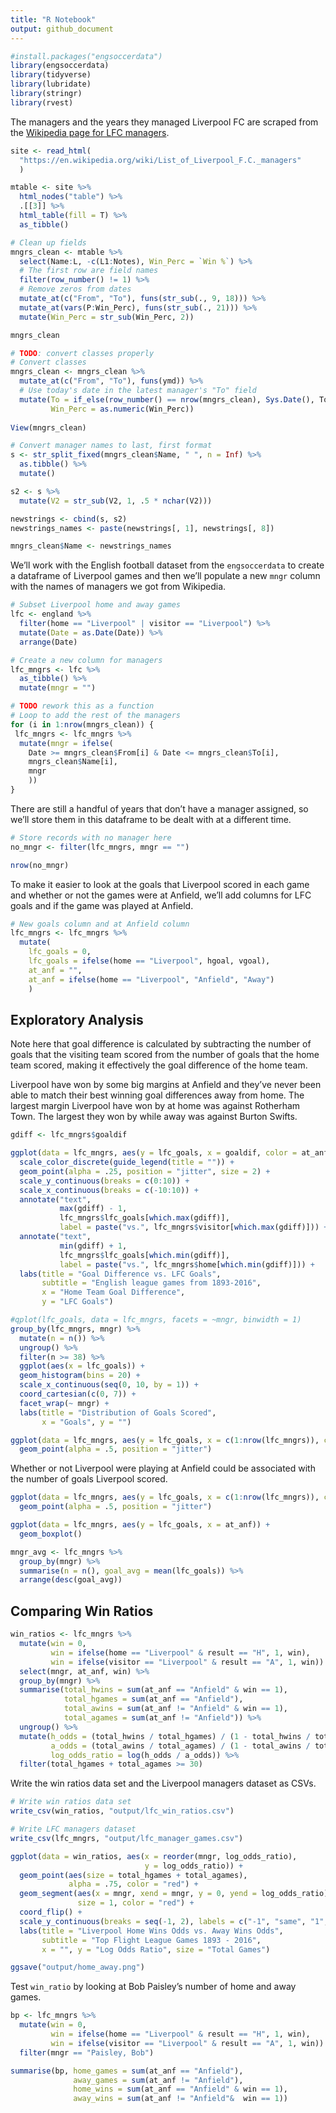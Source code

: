 ```yaml
---
title: "R Notebook"
output: github_document
---
```


```r
#install.packages("engsoccerdata")
library(engsoccerdata)
library(tidyverse)
library(lubridate)
library(stringr)
library(rvest)
```

The managers and the years they managed Liverpool FC are scraped from the [Wikipedia page for LFC managers](https://en.wikipedia.org/wiki/List_of_Liverpool_F.C._managers).

```r
site <- read_html(
  "https://en.wikipedia.org/wiki/List_of_Liverpool_F.C._managers"
  )

mtable <- site %>%
  html_nodes("table") %>%
  .[[3]] %>%
  html_table(fill = T) %>%
  as_tibble()
```

```r
# Clean up fields
mngrs_clean <- mtable %>%
  select(Name:L, -c(L1:Notes), Win_Perc = `Win %`) %>%
  # The first row are field names
  filter(row_number() != 1) %>% 
  # Remove zeros from dates
  mutate_at(c("From", "To"), funs(str_sub(., 9, 18))) %>% 
  mutate_at(vars(P:Win_Perc), funs(str_sub(., 21))) %>% 
  mutate(Win_Perc = str_sub(Win_Perc, 2))

mngrs_clean

# TODO: convert classes properly 
# Convert classes
mngrs_clean <- mngrs_clean %>%
  mutate_at(c("From", "To"), funs(ymd)) %>% 
  # Use today's date in the latest manager's "To" field 
  mutate(To = if_else(row_number() == nrow(mngrs_clean), Sys.Date(), To), 
         Win_Perc = as.numeric(Win_Perc))
  
View(mngrs_clean)
```

```r
# Convert manager names to last, first format
s <- str_split_fixed(mngrs_clean$Name, " ", n = Inf) %>% 
  as.tibble() %>% 
  mutate()

s2 <- s %>% 
  mutate(V2 = str_sub(V2, 1, .5 * nchar(V2)))

newstrings <- cbind(s, s2)
newstrings_names <- paste(newstrings[, 1], newstrings[, 8])

mngrs_clean$Name <- newstrings_names
```

We'll work with the English football dataset from the `engsoccerdata` to create a dataframe of Liverpool games and then we'll populate a new `mngr` column with the names of managers we got from Wikipedia. 

```r
# Subset Liverpool home and away games
lfc <- england %>%
  filter(home == "Liverpool" | visitor == "Liverpool") %>% 
  mutate(Date = as.Date(Date)) %>%
  arrange(Date)

# Create a new column for managers
lfc_mngrs <- lfc %>%
  as_tibble() %>%
  mutate(mngr = "")

# TODO rework this as a function
# Loop to add the rest of the managers
for (i in 1:nrow(mngrs_clean)) {
 lfc_mngrs <- lfc_mngrs %>% 
  mutate(mngr = ifelse(
    Date >= mngrs_clean$From[i] & Date <= mngrs_clean$To[i], 
    mngrs_clean$Name[i], 
    mngr
    ))
}
```

There are still a handful of years that don't have a manager assigned, so we'll store them in this dataframe to be dealt with at a different time. 

```r
# Store records with no manager here
no_mngr <- filter(lfc_mngrs, mngr == "")

nrow(no_mngr)
```

To make it easier to look at the goals that Liverpool scored in each game and whether or not the games were at Anfield, we'll add columns for LFC goals and if the game was played at Anfield. 

```r
# New goals column and at Anfield column
lfc_mngrs <- lfc_mngrs %>% 
  mutate(
    lfc_goals = 0, 
    lfc_goals = ifelse(home == "Liverpool", hgoal, vgoal), 
    at_anf = "", 
    at_anf = ifelse(home == "Liverpool", "Anfield", "Away")
    )
```

## Exploratory Analysis 

Note here that goal difference is calculated by subtracting the number of goals that the visiting team scored from the number of goals that the home team scored, making it effectively the goal difference of the home team. 

Liverpool have won by some big margins at Anfield and they've never been able to match their best winning goal differences away from home. The largest margin Liverpool have won by at home was against Rotherham Town. The largest they won by while away was against Burton Swifts. 

```r
gdiff <- lfc_mngrs$goaldif

ggplot(data = lfc_mngrs, aes(y = lfc_goals, x = goaldif, color = at_anf)) + 
  scale_color_discrete(guide_legend(title = "")) +
  geom_point(alpha = .25, position = "jitter", size = 2) + 
  scale_y_continuous(breaks = c(0:10)) +
  scale_x_continuous(breaks = c(-10:10)) +
  annotate("text", 
           max(gdiff) - 1, 
           lfc_mngrs$lfc_goals[which.max(gdiff)], 
           label = paste("vs.", lfc_mngrs$visitor[which.max(gdiff)])) +
  annotate("text", 
           min(gdiff) + 1, 
           lfc_mngrs$lfc_goals[which.min(gdiff)], 
           label = paste("vs.", lfc_mngrs$home[which.min(gdiff)])) +
  labs(title = "Goal Difference vs. LFC Goals", 
       subtitle = "English league games from 1893-2016", 
       x = "Home Team Goal Difference", 
       y = "LFC Goals")
```

```r
#qplot(lfc_goals, data = lfc_mngrs, facets = ~mngr, binwidth = 1)
group_by(lfc_mngrs, mngr) %>% 
  mutate(n = n()) %>% 
  ungroup() %>% 
  filter(n >= 38) %>% 
  ggplot(aes(x = lfc_goals)) + 
  geom_histogram(bins = 20) + 
  scale_x_continuous(seq(0, 10, by = 1)) +
  coord_cartesian(c(0, 7)) +
  facet_wrap(~ mngr) + 
  labs(title = "Distribution of Goals Scored", 
       x = "Goals", y = "")
```

```r
ggplot(data = lfc_mngrs, aes(y = lfc_goals, x = c(1:nrow(lfc_mngrs)), color = mngr)) + 
  geom_point(alpha = .5, position = "jitter")
```

Whether or not Liverpool were playing at Anfield could be associated with the number of goals Liverpool scored.

```r
ggplot(data = lfc_mngrs, aes(y = lfc_goals, x = c(1:nrow(lfc_mngrs)), color = at_anf)) + 
  geom_point(alpha = .5, position = "jitter")
```

```r
ggplot(data = lfc_mngrs, aes(y = lfc_goals, x = at_anf)) + 
  geom_boxplot()
```

```r
mngr_avg <- lfc_mngrs %>% 
  group_by(mngr) %>% 
  summarise(n = n(), goal_avg = mean(lfc_goals)) %>% 
  arrange(desc(goal_avg))
```

## Comparing Win Ratios

```r
win_ratios <- lfc_mngrs %>% 
  mutate(win = 0,
         win = ifelse(home == "Liverpool" & result == "H", 1, win), 
         win = ifelse(visitor == "Liverpool" & result == "A", 1, win)) %>% 
  select(mngr, at_anf, win) %>% 
  group_by(mngr) %>% 
  summarise(total_hwins = sum(at_anf == "Anfield" & win == 1), 
            total_hgames = sum(at_anf == "Anfield"), 
            total_awins = sum(at_anf != "Anfield" & win == 1), 
            total_agames = sum(at_anf != "Anfield")) %>% 
  ungroup() %>% 
  mutate(h_odds = (total_hwins / total_hgames) / (1 - total_hwins / total_hgames), 
         a_odds = (total_awins / total_agames) / (1 - total_awins / total_agames), 
         log_odds_ratio = log(h_odds / a_odds)) %>% 
  filter(total_hgames + total_agames >= 30)
```

Write the win ratios data set and the Liverpool managers dataset as CSVs.

```r
# Write win ratios data set
write_csv(win_ratios, "output/lfc_win_ratios.csv")

# Write LFC managers dataset 
write_csv(lfc_mngrs, "output/lfc_manager_games.csv")
```

```r
ggplot(data = win_ratios, aes(x = reorder(mngr, log_odds_ratio), 
                              y = log_odds_ratio)) + 
  geom_point(aes(size = total_hgames + total_agames), 
             alpha = .75, color = "red") + 
  geom_segment(aes(x = mngr, xend = mngr, y = 0, yend = log_odds_ratio), 
               size = 1, color = "red") +
  coord_flip() + 
  scale_y_continuous(breaks = seq(-1, 2), labels = c("-1", "same", "1", "2")) +
  labs(title = "Liverpool Home Wins Odds vs. Away Wins Odds", 
       subtitle = "Top Flight League Games 1893 - 2016", 
       x = "", y = "Log Odds Ratio", size = "Total Games")

ggsave("output/home_away.png")
```

Test `win_ratio` by looking at Bob Paisley's number of home and away games.

```r
bp <- lfc_mngrs %>% 
  mutate(win = 0,
         win = ifelse(home == "Liverpool" & result == "H", 1, win), 
         win = ifelse(visitor == "Liverpool" & result == "A", 1, win)) %>% 
  filter(mngr == "Paisley, Bob") 

summarise(bp, home_games = sum(at_anf == "Anfield"),
              away_games = sum(at_anf != "Anfield"),
              home_wins = sum(at_anf == "Anfield" & win == 1), 
              away_wins = sum(at_anf != "Anfield"&  win == 1))
```